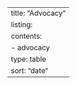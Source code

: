 ---
title: "Advocacy"
listing:
    contents:
        - advocacy
    type: table
    sort: "date"
---